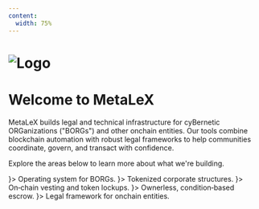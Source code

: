 ```yaml
---
content:
  width: 75%
---
```


# ![Logo](/header.png)
# Welcome to MetaLeX

MetaLeX builds legal and technical infrastructure for cyBernetic ORGanizations ("BORGs") and other onchain entities. Our tools combine blockchain automation with robust legal frameworks to help communities coordinate, govern, and transact with confidence.

Explore the areas below to learn more about what we're building.

<CardGrid>
  <Card title="MetaLeX OS" link="/os/metalex-os-intro" icon={<LuShield />}>
    <span>
      Operating system for BORGs.
    </span>
  </Card>
  <Card title="cyberCORPs" link="/cybercorps" icon={<LuBuilding2 />}>
    <span>
      Tokenized corporate structures.
    </span>
  </Card>
  <Card title="MetaVesT" link="/metavest" icon={<LuTimer />}>
    <span>
      On‑chain vesting and token lockups.
    </span>
  </Card>
  <Card title="LeXscroW" link="/lexscrow" icon={<LuHandshake />}>
    <span>
      Ownerless, condition‑based escrow.
    </span>
  </Card>
  <Card title="Cybernetic Law" link="/cybernetic-law/intro-to-cybernetic-law" icon={<LuScale />}>
    <span>
      Legal framework for onchain entities.
    </span>
  </Card>
</CardGrid>
